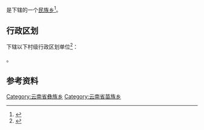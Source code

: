 {{中国乡级行政区|53/06/27/212/000}}

'''{{PAGENAMEBASE}}'''是{{PRC admin/fullname|53/06/27/212/000|3}}下辖的一个[[民族乡|民族乡]]<ref>{{PRC admin/ref sgc|{{PRC admin/parent|53/06/27/212/000}}}}</ref>。

== 行政区划 ==
{{PAGENAMEBASE}}下辖以下村级行政区划单位<ref>{{PRC admin/ref sgc|53/06/27/212/000}}</ref>：

{{PRC admin/children|53/06/27/212/000}}。

== 参考资料 ==
{{reflist}}

{{云南行政区划小作品}}
{{PRC admin/navcat|53/06/27/212/000}}
[[Category:云南省彝族乡|Category:云南省彝族乡]]
[[Category:云南省苗族乡|Category:云南省苗族乡]]